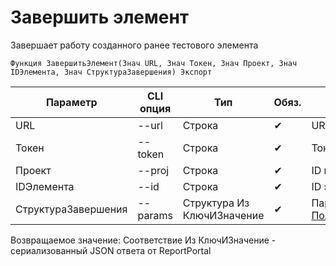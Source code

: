 ﻿---
sidebar_position: 4
description: Завершить элемент и другие функции для работы с ReportPortal в Открытом пакете интеграций - бесплатной open-source библиотеке интеграций для 1С:Предприятие 8, OneScript и CLI
keywords: [1C, 1С, 1С:Предприятие, 1С:Предприятие 8.3, API, Интеграция, Сервисы, Обмен, OneScript, CLI, ReportPortal]
---


# Завершить элемент
 Завершает работу созданного ранее тестового элемента



`Функция ЗавершитьЭлемент(Знач URL, Знач Токен, Знач Проект, Знач IDЭлемента, Знач СтруктураЗавершения) Экспорт`

  | Параметр | CLI опция | Тип | Обяз. | Назначение |
  |-|-|-|-|-|
  | URL | --url | Строка | &#x2714; | URL сервера ReportPortal |
  | Токен | --token | Строка | &#x2714; | Токен доступа |
  | Проект | --proj | Строка | &#x2714; | ID проекта |
  | IDЭлемента | --id | Строка | &#x2714; | ID элемента |
  | СтруктураЗавершения | --params | Структура Из КлючИЗначение | &#x2714; | Параметры завершения. См. [ПолучитьСтруктуруЗавершенияЭлемента](/docs/ReportPortal/Results-management/Get-item-completion-structure) |

  
  Возвращаемое значение:   Соответствие Из КлючИЗначение - сериализованный JSON ответа от ReportPortal

<br/>




    




